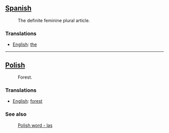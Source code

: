 == [[Spanish]] ==
:The definite feminine plural article.

=== Translations ===
*[[English]]: [[the]]

-----

== [[Polish]] ==
:Forest.

=== Translations ===
*[[English]]: [[forest]]

=== See also ===
:[[Polish word - las]]
